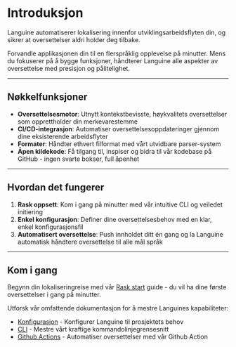 # Introduksjon

Languine automatiserer lokalisering innenfor utviklingsarbeidsflyten din, og sikrer at oversettelser aldri holder deg tilbake.

Forvandle applikasjonen din til en flerspråklig opplevelse på minutter. Mens du fokuserer på å bygge funksjoner, håndterer Languine alle aspekter av oversettelse med presisjon og pålitelighet.

---

## Nøkkelfunksjoner

- **Oversettelsesmotor**: Utnytt kontekstbevisste, høykvalitets oversettelser som opprettholder din merkevarestemme
- **CI/CD-integrasjon**: Automatiser oversettelsesoppdateringer gjennom dine eksisterende arbeidsflyter
- **Formater**: Håndter ethvert filformat med vårt utvidbare parser-system
- **Åpen kildekode**: Få tilgang til, inspiser og bidra til vår kodebase på GitHub - ingen svarte bokser, full åpenhet

---

## Hvordan det fungerer

1. **Rask oppsett**: Kom i gang på minutter med vår intuitive CLI og veiledet initiering
2. **Enkel konfigurasjon**: Definer dine oversettelsesbehov med en klar, enkel konfigurasjonsfil
3. **Automatisert oversettelse**: Push innholdet ditt én gang og la Languine automatisk håndtere oversettelse til alle mål språk

---

## Kom i gang

Begynn din lokaliseringreise med vår [Rask start](/docs/quickstart) guide - du vil ha dine første oversettelser i gang på minutter.

Utforsk vår omfattende dokumentasjon for å mestre Languines kapabiliteter:

- [Konfigurasjon](/docs/configuration) - Konfigurer Languine til prosjektets behov
- [CLI](/docs/cli) - Mestre vårt kraftige kommandolinjegrensesnitt
- [Github Actions](/docs/github-actions) - Automatiser oversettelser med vår Github Action

